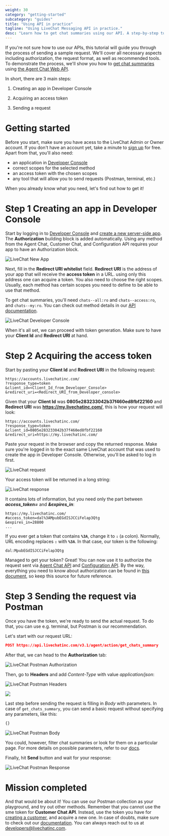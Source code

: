 ```yaml
---
weight: 30
category: "getting-started"
subcategory: "guides"
title: "Using API in practice"
tagline: "Using LiveChat Messaging API in practice."
desc: "Learn how to get chat summaries using our API. A step-by-step tutorial that guides you through the process."
---
```


If you're not sure how to use our APIs, this tutorial will guide you through the process of sending a sample request. We'll cover all necessary aspects including authorization, the request format, as well as recommended tools.
To demonstrate the process, we'll show you how to <a href="https://developers.livechatinc.com/docs/messaging/agent-chat-api/#get-chats-summary" target="_blank">get chat summaries</a> using <a href="https://developers.livechatinc.com/docs/messaging/agent-chat-api/" target="_blank">the Agent Chat Web API</a>.

In short, there are 3 main steps:

1. Creating an app in Developer Console

2. Acquiring an access token

3. Sending a request


# Getting started

Before you start, make sure you have acess to the LiveChat Admin or Owner account. If you don't have an account yet, take a minute to <a href="https://accounts.livechatinc.com" target="_blank">sign up</a> for free.
Apart from that, you'll also need:

- an application in <a href="https://developers.livechatinc.com/console/" target="_blank">Developer Console</a>
- correct scopes for the selected method
- an access token with the chosen scopes
- any tool that will allow you to send requests (Postman, terminal, etc.)

When you already know what you need, let's find out how to get it!

# Step 1 Creating an app in Developer Console

Start by logging in to <a href="https://developers.livechatinc.com/console/" target="_blank">Developer Console</a> and [create a new server-side app](../#creating-livechat-apps). The **Authorization** building block is added automatically. 
Using any method from the Agent Chat, Customer Chat, and Configuration API requires your app to have an Authorization block.

![LiveChat New App](images/create-app.png)

Next, fill in the **Redirect URI whitelist** field. **Redirect URI** is the address of your app that will receive the **access token** in a URL. using only this address one can acquire a token. You also need to choose the right scopes. Usually, each method has certain scopes you need to define to be able to use that method. 

To get chat summaries, you'll need `chats--all:ro` and `chats--access:ro`, and `chats--my:ro`. You can check out method details in our [API documentation](../../../messaging/agent-chat-api/#get-chats-summary).

![LiveChat Developer Console](images/console.png)

When it's all set, we can proceed with token generation. Make sure to have your **Client Id** and **Redirect URI** at hand.

# Step 2 Acquiring the access token

Start by pasting your **Client Id** and **Redirect URI** in the following request:

```shell
https://accounts.livechatinc.com/
?response_type=token
&client_id=<Client_Id_from_Developer_Console>
&redirect_uri=<Redirect_URI_from_Developer_console>
```

Given that your **Client Id** was **0805e283233042b37f460ed8fbf22160** and **Redirect URI** was **https://my.livechatinc.com/**, this is how your request will look: 

```shell
https://accounts.livechatinc.com/
?response_type=token
&client_id=0805e283233042b37f460ed8fbf22160
&redirect_uri=https://my.livechatinc.com/
```

Paste your request in the browser and copy the returned response. Make sure you're logged in to the exact same LiveChat account that was used to create the app in Developer Console. Otherwise, you'll be asked to log in first.

![LiveChat request](images/request.png)


Your access token will be returned in a long string:

![LiveChat response](images/response.png)

It contains lots of information, but you need only the part between _**access_token=**_  and _**&expires_in**_:

```
https://my.livechatinc.com/
#access_token=dal%3AMpubEGdISJCCiFelap3Qtg
&expires_in=28800
...
```

If you ever get a token that contains **`%3A`**, change it to **`:`** (a colon). Normally, URL encoding replaces **`:`** with **`%3A`**. In that case, our token is the following:

```shell
dal:MpubEGdISJCCiFelap3Qtg
```

Managed to get your token? Great! You can now use it to authorize the request sent via <a href="https://developers.livechatinc.com/docs/messaging/agent-chat-api/" target="_blank">Agent Chat API</a> and <a href="https://developers.livechatinc.com/docs/management/configuration-api/" target="_blank">Configuration API</a>.
By the way, everything you need to know about authorization can be found in [this document](../../../getting-started/authorization), so keep this source for future reference.

# Step 3 Sending the request via Postman

Once you have the token, we're ready to send the actual request. To do that, you can use e.g. terminal, but Postman is our recommendation.

Let's start with our request URL:

<CodeSample>

```json
POST https://api.livechatinc.com/v3.1/agent/action/get_chats_summary
```

</CodeSample>

After that, we can head to the **Authorization** tab:

![LiveChat Postman Authorization](images/authorization.png)

Then, go to **Headers** and add *Content-Type* with value *application/json*:

![LiveChat Postman Headers](images/headers.png)

<img src="images/headers.png" />

Last step before sending the request is filling in *Body* with parameters. In case of `get_chats_summary`, you can send a basic request without specifying any parameters, like this:

<CodeSample>

```html
{}
```

</CodeSample>

![LiveChat Postman Body](images/body.png)

You could, however, filter chat summaries or look for them on a particular page. For more details on possible parameters, refer to our [docs](../../../messaging/agent-chat-api/#get-chats-summary).

Finally, hit **Send** button and wait for your response:

![LiveChat Postman Response](images/postmanresponse.png)

# Mission completed

And that would be about it! You can use our Postman collection as your playground, and try out other methods. Remember that you cannot use the sme token for **Customer Chat API**. Instead, use the token you have for [creating a customer](../../../authorization/#creating-new-customer), and acquire a new one.
In case of doubts, make sure to check out our [documentation](https://developers.livechatinc.com/docs/messaging/). You can always reach out to us at [developers@livechatinc.com](mailto:developers@livechatinc.com).